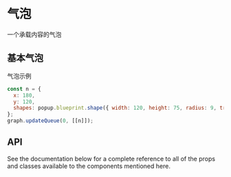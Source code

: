 # 气泡

一个承载内容的气泡

## 基本气泡

气泡示例

```js
const n = {
  x: 180,
  y: 120,
  shapes: popup.blueprint.shape({ width: 120, height: 75, radius: 9, triangleWidth: 18, triangleHeight: 10 }, popupStyle.normal),
};
graph.updateQueue(0, [[n]]);
```

<div id="ptyPopup"></div>

## API

See the documentation below for a complete reference to all of the props and classes available to the components mentioned here.
